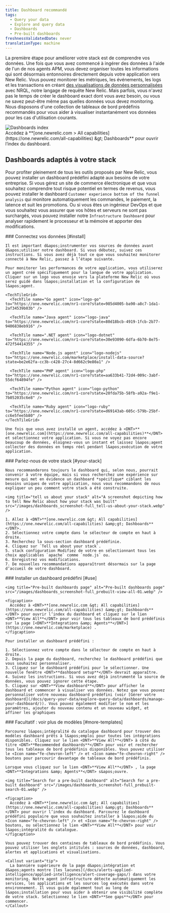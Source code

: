 ```yaml
---
title: Dashboard recommandé
tags:
  - Query your data
  - Explore and query data
  - Dashboards
  - Pre-built dashboards
freshnessValidatedDate: never
translationType: machine
---
```


La première étape pour améliorer votre stack est de comprendre vos données. Une fois que vous avez commencé à ingérer des données à l&apos;aide de l&apos;un de nos agents APM, vous devez organiser toutes les informations qui sont désormais entonnoires directement depuis votre application vers New Relic. Vous pouvez monitorer les métriques, les événements, les logs et les transactions en créant [des visualisations de données personnalisées](/docs/query-your-data/explore-query-data/dashboards/introduction-dashboards/) avec NRQL, notre langage de requête New Relic. Mais parfois, vous n&apos;avez pas le temps de créer le dashboard exact dont vous avez besoin, ou vous ne savez peut-être même pas quelles données vous devez monitoring. Nous disposons d&apos;une collection de tableaux de bord prédéfinis recommandés pour vous aider à visualiser instantanément vos données pour les cas d&apos;utilisation courants.

<img title="Dashboards index" alt="Dashboards index" src="/images/dashboards_screenshot-full_dashboard-index-01.webp" />

<figcaption>
  Accédez à <DNT>**[one.newrelic.com &gt; All capabilities](https://one.newrelic.com/all-capabilities) &amp;gt; Dashboards**</DNT> pour ouvrir l’index du dashboard.
</figcaption>

## Dashboards adaptés à votre stack

Pour profiter pleinement de tous les outils proposés par New Relic, vous pouvez installer un dashboard prédéfini adapté aux besoins de votre entreprise. Si vous gérez un site de commerce électronique et que vous souhaitez comprendre tout risque potentiel en termes de revenus, vous pouvez installer le dashboard `Customer experience bottom of the funnel analysis` qui monitore automatiquement les commandes, le paiement, la latence et suit les promotions. Ou si vous êtes un ingénieur DevOps et que vous souhaitez vous assurer que vos hôtes et serveurs ne sont pas surchargés, vous pouvez installer notre `Infrastructure Dashboard` pour analyser rapidement le processeur et la mémoire et apporter des modifications.

<Steps>
  <Step>
    ### Connectez vos données [#install]

    Il est important d&apos;instrumenter vos sources de données avant d&apos;utiliser notre dashboard. Si vous débutez, suivez ces instructions. Si vous avez déjà tout ce que vous souhaitez monitorer connecté à New Relic, passez à l’étape suivante.

    Pour monitorer les performances de votre application, vous utiliserez un agent créé spécifiquement pour la langue de votre application. Cliquer sur un logo vous envoie vers la plateforme New Relic où vous serez guidé dans l&apos;installation et la configuration de l&apos;agent.

    <TechTileGrid>
      <TechTile name="Go agent" icon="logo-go" to="https://one.newrelic.com/nr1-core?state=985d4005-ba90-a8c7-1da1-2af34539b03b" />

      <TechTile name="Java agent" icon="logo-java" to="https://one.newrelic.com/nr1-core?state=80d18bcb-4919-1fcb-2b77-9406838eb916" />

      <TechTile name=".NET agent" icon="logo-dotnet" to="https://one.newrelic.com/nr1-core?state=30e93090-6dfa-6b70-8e75-472f54414355" />

      <TechTile name="Node.js agent" icon="logo-nodejs" to="https://one.newrelic.com/marketplace/install-data-source?state=be2e62fa-cc3b-c428-27c4-8d662c9e80a1" />

      <TechTile name="PHP agent" icon="logo-php" to="https://one.newrelic.com/nr1-core?state=aa633b41-72d4-009c-3abf-55dcf64894fe" />

      <TechTile name="Python agent" icon="logo-python" to="https://one.newrelic.com/nr1-core?state=20fda75b-58fb-a92a-f9e1-7b052035c6e8" />

      <TechTile name="Ruby agent" icon="logo-ruby" to="https://one.newrelic.com/nr1-core?state=d69143ab-605c-579b-25bf-cc6e5fee5b80" />
    </TechTileGrid>

    Une fois que vous avez installé un agent, accédez à <DNT>**[one.newrelic.com](https://one.newrelic.com/all-capabilities)**</DNT> et sélectionnez votre application. Si vous ne voyez pas encore beaucoup de données, éloignez-vous un instant et laissez l&apos;agent collecter des données en temps réel pendant l&apos;exécution de votre application.
  </Step>

  <Step>
    ### Parlez-nous de votre stack [#your-stack]

    Nous recommanderons toujours le dashboard qui, selon nous, pourrait convenir à votre équipe, mais si vous recherchez une expérience sur mesure qui met en évidence un dashboard *spécifique* ciblant les besoins uniques de votre application, nous vous recommandons de nous expliquer un peu comment votre stack a été construite.

    <img title="tell us about your stack" alt="A screenshot depicting how to tell New Relic about how your stack was built" src="/images/dashboards_screenshot-full_tell-us-about-your-stack.webp" />

    1. Allez à <DNT>**[one.newrelic.com &gt; All capabilities](https://one.newrelic.com/all-capabilities) &amp;gt; Dashboards**</DNT>.
    2. Sélectionnez votre compte dans le sélecteur de compte en haut à droite.
    3. Recherchez la sous-section dashboard prédéfinie.
    4. Cliquez sur `Tell us about your stack`.
    5. stack configuration Modifiez de votre en sélectionnant tous les choix applicables `apache` comme `node.js` ou.
    6. Enregistrez vos modifications.
    7. De nouvelles recommandations apparaîtront désormais sur la page d’accueil de votre dashboard.
  </Step>

  <Step>
    ### Installer un dashboard prédéfini [#use]

    <img title="Pre-built dashboards page" alt="Pre-built dashboards page" src="/images/dashboards_screenshot-full_prebuilt-view-all-01.webp" />

    <figcaption>
      Accédez à <DNT>**[one.newrelic.com &gt; All capabilities](https://one.newrelic.com/all-capabilities) &amp;gt; Dashboards**</DNT> pour ouvrir l’index du dashboard et cliquez sur le lien <DNT>**View All**</DNT> pour voir tous les tableaux de bord prédéfinis sur la page [<DNT>**Integrations &amp; Agents**</DNT>](https://one.newrelic.com/marketplace) .
    </figcaption>

    Pour installer un dashboard prédéfini :

    1. Sélectionnez votre compte dans le sélecteur de compte en haut à droite.
    2. Depuis la page du dashboard, recherchez le dashboard prédéfini que vous souhaitez personnaliser.
    3. Cliquez sur le dashboard prédéfini pour le sélectionner. Une nouvelle fenêtre <DNT>**dashboard setup**</DNT> devrait apparaître.
    4. Suivez les instructions. Si vous avez déjà instrumenté la source de données, vous pouvez ignorer cette étape.
    5. Cliquez sur <DNT>**View dashboard**</DNT> pour afficher le dashboard et commencer à visualiser vos données. Notez que vous pouvez personnaliser votre nouveau dashboard prédéfini (voir [Gérer votre dashboard](/docs/query-your-data/explore-query-data/dashboards/manage-your-dashboard/)). Vous pouvez également modifier le nom et les paramètres, ajouter du nouveau contenu et un nouveau widget, et affiner les graphiques
  </Step>

  <Step>
    ### Facultatif : voir plus de modèles [#more-templates]

    Parcourez l&apos;intégralité du catalogue dashboard pour trouver des modèles dashboard prêts à l&apos;emploi pour toutes les intégrations disponibles. Cliquez sur le lien <DNT>**View All**</DNT> à côté du titre <DNT>**Recommended dashboards**</DNT> pour voir et rechercher tous les tableaux de bord prédéfinis disponibles. Vous pouvez utiliser le <Icon name="fe-chevron-left" /> et <Icon name="fe-chevron-right" /> boutons pour parcourir davantage de tableaux de bord prédéfinis.

    Lorsque vous cliquez sur le lien <DNT>**View All**</DNT> , la page <DNT>**Integrations &amp; Agents**</DNT> s&apos;ouvre.

    <img title="Search for a pre-built dashboard" alt="Search for a pre-built dashboard" src="/images/dashboards_screenshot-full_prebuilt-search-01.webp" />

    <figcaption>
      Accédez à <DNT>**[one.newrelic.com &gt; All capabilities](https://one.newrelic.com/all-capabilities) &amp;gt; Dashboards**</DNT> pour ouvrir l’index du dashboard. Parcourez le dashboard prédéfini populaire que vous souhaitez installer à l&apos;aide du <Icon name="fe-chevron-left" /> et <Icon name="fe-chevron-right" /> boutons, ou sélectionnez le lien <DNT>**View All**</DNT> pour voir l&apos;intégralité du catalogue.
    </figcaption>

    Vous pouvez trouver des centaines de tableaux de bord prédéfinis. Vous pouvez utiliser les onglets intitulés : sources de données, dashboard, alertes et applications et visualisations.

    <Callout variant="tip">
      La bannière supérieure de la page d&apos;intégration et d&apos;agents montre [les lacunes](/docs/alerts-applied-intelligence/applied-intelligence/alert-coverage-gaps/) dans votre monitoring. Notre agent infrastructure détecte automatiquement les services, les applications et les sources log exécutés dans votre environnement. Il vous guide également tout au long de l&apos;installation pour vous aider à obtenir une visibilité complète de votre stack. Sélectionnez le lien <DNT>**See gaps**</DNT> pour commencer.
    </Callout>
  </Step>
</Steps>
